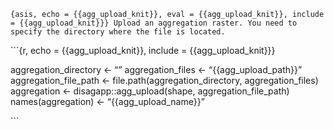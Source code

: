 ```{asis, echo = {{agg_upload_knit}}, eval = {{agg_upload_knit}}, include = {{agg_upload_knit}}}
Upload an aggregation raster. You need to specify the directory where the file is located.
```

```{r, echo = {{agg_upload_knit}}, include = {{agg_upload_knit}}}

aggregation_directory <- ""
aggregation_files <- "{{agg_upload_path}}"
aggregation_file_path <- file.path(aggregation_directory, aggregation_files)
aggregation <- disagapp::agg_upload(shape, aggregation_file_path)
names(aggregation) <- "{{agg_upload_name}}"
    
```
